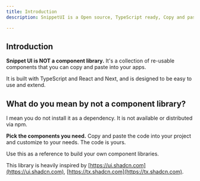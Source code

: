```yaml
---
title: Introduction
description: SnippetUI is a Open source, TypeScript ready, Copy and paste library crafted for Design Engineers.

---
```


## Introduction

__Snippet UI is NOT a component library.__ It's a collection of re-usable components that you can copy and paste into your apps.

It is built with TypeScript and React and Next, and is designed to be easy to use and extend.


## What do you mean by not a component library?

I mean you do not install it as a dependency. It is not available or distributed via npm.

__Pick the components you need.__ Copy and paste the code into your project and customize to your needs. The code is yours.

Use this as a reference to build your own component libraries.


This library is heavily inspired by [https://ui.shadcn.com](https://ui.shadcn.com),  [https://tx.shadcn.com](https://tx.shadcn.com).